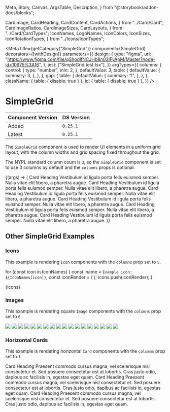   Meta,
  Story,
  Canvas,
  ArgsTable,
  Description,
} from "@storybook/addon-docs/blocks";

  CardImage,
  CardHeading,
  CardContent,
  CardActions,
} from "../Card/Card";
  CardImageRatios,
  CardImageSizes,
  CardLayouts,
} from "../Card/CardTypes";
  IconNames,
  LogoNames,
  IconColors,
  IconSizes,
  IconRotationTypes,
} from "../Icons/IconTypes";


<Meta
  title={getCategory("SimpleGrid")}
  component={SimpleGrid}
  decorators={[withDesign]}
  parameters={{
    design: {
      type: "figma",
      url:
        "https://www.figma.com/file/qShodlfNCJHb8n03IFyApM/Master?node-id=10975%3A16",
    },
    jest: ["SimpleGrid.test.tsx"],
  }}
  argTypes={{
    columns: {
      control: {
        type: "number",
        min: 2,
      },
      defaultValue: 3,
      table: {
        defaultValue: {
          summary: 3,
        },
      },
    },
    gap: {
      table: {
        defaultValue: {
          summary: "l",
        },
      },
    },
    className: { table: { disable: true } },
    id: { table: { disable: true } },
  }}
/>

# SimpleGrid

| Component Version | DS Version |
| ----------------- | ---------- |
| Added             | `0.25.1`   |
| Latest            | `0.25.1`   |

<Description of={SimpleGrid} />

The `SimpleGrid` component is used to render UI elements in a uniform grid layout, with the column widths and grid spacing fixed throughout the grid.

The NYPL standard column count is `3`, so the `SimpleGrid` component is set to use 3 columns by default and the `columns` props is optional.

<Canvas withToolbar>
  <Story name="SimpleGrid Props">
    {(args) => (
      <SimpleGrid {...args}>
        <Card
          imageSrc="https://placeimg.com/500/200/animals"
          imageAlt="Alt text"
          imageAspectRatio={CardImageRatios.TwoByOne}
        >
          <CardHeading level={HeadingLevels.Three}>Card Heading</CardHeading>
          <CardContent>
            Vestibulum id ligula porta felis euismod semper. Nulla vitae elit
            libero, a pharetra augue.
          </CardContent>
        </Card>
        <Card
          imageSrc="https://placeimg.com/400/220/animals"
          imageAlt="Alt text"
          imageAspectRatio={CardImageRatios.TwoByOne}
        >
          <CardHeading level={HeadingLevels.Three}>Card Heading</CardHeading>
          <CardContent>
            Vestibulum id ligula porta felis euismod semper. Nulla vitae elit
            libero, a pharetra augue.
          </CardContent>
        </Card>
        <Card
          imageSrc="https://placeimg.com/400/240/animals"
          imageAlt="Alt text"
          imageAspectRatio={CardImageRatios.TwoByOne}
        >
          <CardHeading level={HeadingLevels.Three}>Card Heading</CardHeading>
          <CardContent>
            Vestibulum id ligula porta felis euismod semper. Nulla vitae elit
            libero, a pharetra augue.
          </CardContent>
        </Card>
        <Card
          imageSrc="https://placeimg.com/400/260/animals"
          imageAlt="Alt text"
          imageAspectRatio={CardImageRatios.TwoByOne}
        >
          <CardHeading level={HeadingLevels.Three}>Card Heading</CardHeading>
          <CardContent>
            Vestibulum id ligula porta felis euismod semper. Nulla vitae elit
            libero, a pharetra augue.
          </CardContent>
        </Card>
        <Card
          imageSrc="https://placeimg.com/400/320/animals"
          imageAlt="Alt text"
          imageAspectRatio={CardImageRatios.TwoByOne}
        >
          <CardHeading level={HeadingLevels.Three}>Card Heading</CardHeading>
          <CardContent>
            Vestibulum id ligula porta felis euismod semper. Nulla vitae elit
            libero, a pharetra augue.
          </CardContent>
        </Card>
        <Card
          imageSrc="https://placeimg.com/400/300/animals"
          imageAlt="Alt text"
          imageAspectRatio={CardImageRatios.TwoByOne}
        >
          <CardHeading level={HeadingLevels.Three}>Card Heading</CardHeading>
          <CardContent>
            Vestibulum id ligula porta felis euismod semper. Nulla vitae elit
            libero, a pharetra augue.
          </CardContent>
        </Card>
      </SimpleGrid>
    )}
  </Story>
</Canvas>

<ArgsTable story="SimpleGrid Props" />

## Other SimpleGrid Examples

### Icons

This example is rendering `Icon` components with the `columns` prop set to `5`.

for (const icon in IconNames) {
  const iname = `Example icon: ${IconNames[icon]}`;
  const iconRender = (
    <Icon decorative name={icon} size={IconSizes.xxxlarge} titleText={iname} />
  );
  icons.push(iconRender);
}

<Canvas>
  <Story name="Other SimpleGrid Examples">
    <SimpleGrid columns={5}>{icons}</SimpleGrid>
  </Story>
</Canvas>

### Images

This example is rendering square `Image` components with the `columns` prop set to `6`.

<Canvas>
  <DSProvider>
    <SimpleGrid columns={6}>
      <Image src="https://placeimg.com/300/300/animals?x=1" />
      <Image src="https://placeimg.com/300/300/animals?x=2" />
      <Image src="https://placeimg.com/300/300/animals?x=3" />
      <Image src="https://placeimg.com/300/300/animals?x=4" />
      <Image src="https://placeimg.com/300/300/animals?x=5" />
      <Image src="https://placeimg.com/300/300/animals?x=6" />
      <Image src="https://placeimg.com/300/300/animals?x=7" />
      <Image src="https://placeimg.com/300/300/animals?x=8" />
      <Image src="https://placeimg.com/300/300/animals?x=9" />
      <Image src="https://placeimg.com/300/300/animals?x=10" />
      <Image src="https://placeimg.com/300/300/animals?x=11" />
      <Image src="https://placeimg.com/300/300/animals?x=12" />
      <Image src="https://placeimg.com/300/300/animals?x=13" />
      <Image src="https://placeimg.com/300/300/animals?x=14" />
      <Image src="https://placeimg.com/300/300/animals?x=15" />
      <Image src="https://placeimg.com/300/300/animals?x=16" />
      <Image src="https://placeimg.com/300/300/animals?x=17" />
      <Image src="https://placeimg.com/300/300/animals?x=18" />
    </SimpleGrid>
  </DSProvider>
</Canvas>

### Horizontal Cards

This example is rendering horizontal `Card` components with the `columns` prop set to `1`.

<Canvas>
  <DSProvider>
    <SimpleGrid columns={1}>
      <Card
        layout={CardLayouts.Horizontal}
        border
        center
        imageSrc="https://placeimg.com/400/200/animals"
        imageAlt="Alt text"
        imageAspectRatio={CardImageRatios.FourByThree}
      >
        <CardHeading level={HeadingLevels.Four} id="heading1">
          Card Heading
        </CardHeading>
        <CardContent>
          Praesent commodo cursus magna, vel scelerisque nisl consectetur et.
          Sed posuere consectetur est at lobortis. Cras justo odio, dapibus ac
          facilisis in, egestas eget quam.
        </CardContent>
      </Card>
      <Card
        layout={CardLayouts.Horizontal}
        border
        center
        imageSrc="https://placeimg.com/410/210/animals"
        imageAlt="Alt text"
        imageAspectRatio={CardImageRatios.FourByThree}
      >
        <CardHeading level={HeadingLevels.Four} id="heading2">
          Card Heading
        </CardHeading>
        <CardContent>
          Praesent commodo cursus magna, vel scelerisque nisl consectetur et.
          Sed posuere consectetur est at lobortis. Cras justo odio, dapibus ac
          facilisis in, egestas eget quam.
        </CardContent>
      </Card>
      <Card
        layout={CardLayouts.Horizontal}
        border
        center
        imageSrc="https://placeimg.com/320/320/animals"
        imageAlt="Alt text"
        imageAspectRatio={CardImageRatios.FourByThree}
      >
        <CardHeading level={HeadingLevels.Four} id="heading3">
          Card Heading
        </CardHeading>
        <CardContent>
          Praesent commodo cursus magna, vel scelerisque nisl consectetur et.
          Sed posuere consectetur est at lobortis. Cras justo odio, dapibus ac
          facilisis in, egestas eget quam.
        </CardContent>
      </Card>
    </SimpleGrid>
  </DSProvider>
</Canvas>
